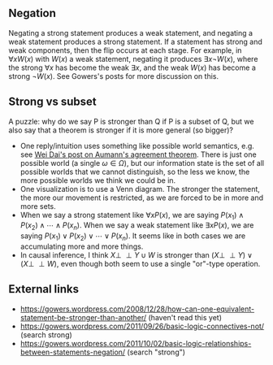 ==Negation==

Negating a strong statement produces a weak statement, and negating a weak statement produces a strong statement. If a statement has strong and weak components, then the flip occurs at each stage. For example, in <math display="inline">\forall x W(x)</math> with <math display="inline">W(x)</math> a weak statement, negating it produces <math display="inline">\exists x \neg W(x)</math>, where the strong <math display="inline">\forall x</math> has become the weak <math display="inline">\exists x</math>, and the weak <math display="inline">W(x)</math> has become a strong <math display="inline">\neg W(x)</math>. See Gowers's posts for more discussion on this.

==Strong vs subset==

A puzzle: why do we say P is stronger than Q if P is a subset of Q, but we also say that a theorem is stronger if it is more general (so bigger)?

* One reply/intuition uses something like possible world semantics, e.g. see [https://www.lesswrong.com/posts/JdK3kr4ug9kJvKzGy/probability-space-and-aumann-agreement Wei Dai's post on Aumann's agreement theorem]. There is just one possible world (a single <math>\omega \in \Omega</math>), but our information state is the set of all possible worlds that we cannot distinguish, so the less we know, the more possible worlds we think we could be in.
* One visualization is to use a Venn diagram. The stronger the statement, the more our movement is restricted, as we are forced to be in more and more sets.
* When we say a strong statement like <math>\forall x P(x)</math>, we are saying <math>P(x_1) \wedge P(x_2) \wedge \cdots \wedge P(x_n)</math>. When we say a weak statement like <math>\exists x P(x)</math>, we are saying <math>P(x_1) \vee P(x_2) \vee \cdots \vee P(x_n)</math>. It seems like in both cases we are accumulating more and more things.
* In causal inference, I think <math display="inline">X \perp\!\!\!\perp Y\cup W</math> is stronger than <math display="inline">(X \perp\!\!\!\perp Y) \vee (X \perp\!\!\!\perp W)</math>, even though both seem to use a single "or"-type operation.

==External links==

* https://gowers.wordpress.com/2008/12/28/how-can-one-equivalent-statement-be-stronger-than-another/ (haven't read this yet)
* https://gowers.wordpress.com/2011/09/26/basic-logic-connectives-not/ (search strong)
* https://gowers.wordpress.com/2011/10/02/basic-logic-relationships-between-statements-negation/ (search "strong")
